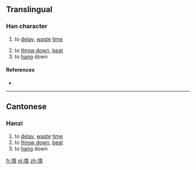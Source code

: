 ==Translingual==

===Han character===
{{Han char|rn=64|rad=手|as=09|sn=12|four=|canj=手一口水 (QMRE)|ids=⿰[[扌]][[泵]]}}

# {{context|Cantonese}} to [[delay]], [[waste]] [[time]]
# to [[throw down]], [[beat]]
# to [[hang]] down

====References====
* {{Han ref|kx=0445.341|hdz=31913.111|uh=63FC|ud=25596}}

----

==Cantonese==

===Hanzi===
{{yue-hanzi|jyut=[[dam1]], [[dam2]], [[dam3]], [[dam4]], [[dap6]]|y=dam1, dam2, dam3, dam4, dap6}}

# to [[delay]], [[waste]] [[time]]
# to [[throw down]], [[beat]]
# to [[hang]] down

[[fr:揼]]
[[pl:揼]]
[[zh:揼]]